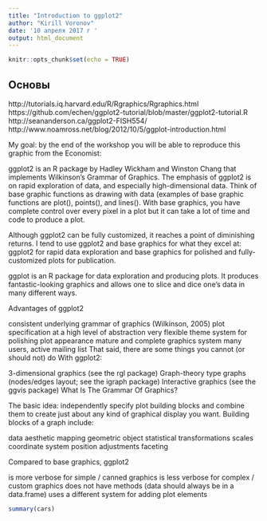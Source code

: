 ```yaml
---
title: "Introduction to ggplot2"
author: "Kirill Voronov"
date: '10 апреля 2017 г '
output: html_document
---
```


```r
knitr::opts_chunk$set(echo = TRUE)
```

## Основы

http://tutorials.iq.harvard.edu/R/Rgraphics/Rgraphics.html
https://github.com/echen/ggplot2-tutorial/blob/master/ggplot2-tutorial.R
http://seananderson.ca/ggplot2-FISH554/
http://www.noamross.net/blog/2012/10/5/ggplot-introduction.html

My goal: by the end of the workshop you will be able to reproduce this graphic from the Economist:

ggplot2 is an R package by Hadley Wickham and Winston Chang that implements Wilkinson's Grammar of Graphics. The emphasis of ggplot2 is on rapid exploration of data, and especially high-dimensional data. Think of base graphic functions as drawing with data (examples of base graphic functions are plot(), points(), and lines(). With base graphics, you have complete control over every pixel in a plot but it can take a lot of time and code to produce a plot.

Although ggplot2 can be fully customized, it reaches a point of diminishing returns. I tend to use ggplot2 and base graphics for what they excel at: ggplot2 for rapid data exploration and base graphics for polished and fully-customized plots for publication.

ggplot is an R package for data exploration and producing plots. It produces fantastic-looking graphics and allows one to slice and dice one’s data in many different ways.

Advantages of ggplot2

consistent underlying grammar of graphics (Wilkinson, 2005)
plot specification at a high level of abstraction
very flexible
theme system for polishing plot appearance
mature and complete graphics system
many users, active mailing list
That said, there are some things you cannot (or should not) do With ggplot2:

3-dimensional graphics (see the rgl package)
Graph-theory type graphs (nodes/edges layout; see the igraph package)
Interactive graphics (see the ggvis package)
What Is The Grammar Of Graphics?

The basic idea: independently specify plot building blocks and combine them to create just about any kind of graphical display you want. Building blocks of a graph include:

data
aesthetic mapping
geometric object
statistical transformations
scales
coordinate system
position adjustments
faceting

Compared to base graphics, ggplot2

is more verbose for simple / canned graphics
is less verbose for complex / custom graphics
does not have methods (data should always be in a data.frame)
uses a different system for adding plot elements



```r
summary(cars)
```

